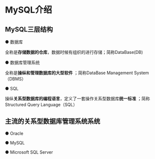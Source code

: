 # MySQL介绍

## MySQL三层结构

● 数据库

全称是**存储数据的仓库**，数据时候有组织的进行存储；简称DataBase(DB)

● 数据库管理系统

全称是**操纵和管理数据库的大型软件** ；简称DataBase Management System（DBMS）

● SQL

操纵**关系型数据库的编程语言**，定义了一套操作关系型数据库**统一标准** ；简称Structured Query Language（SQL）

## 主流的关系型数据库管理系统系统

● Oracle

● MySQL

● Microsoft SQL Server